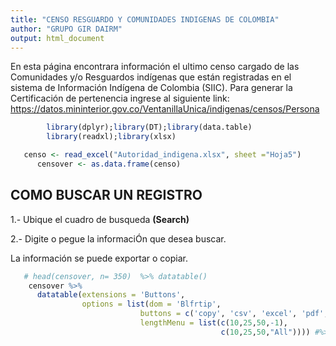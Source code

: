 ---
title: "CENSO RESGUARDO Y COMUNIDADES INDIGENAS DE COLOMBIA"
author: "GRUPO GIR DAIRM"
output: html_document
---

En esta página encontrara información el ultimo censo cargado de las Comunidades y/o Resguardos indígenas que están registradas en el sistema de Información Indígena de Colombia  (SIIC).
Para generar la Certificación de pertenencia ingrese al siguiente link:  <https://datos.mininterior.gov.co/VentanillaUnica/indigenas/censos/Persona>


```{r , warning=FALSE,cache=FALSE,message=FALSE,echo=FALSE}
        library(dplyr);library(DT);library(data.table)
        library(readxl);library(xlsx)
```


```{r, echo=FALSE}
   censo <- read_excel("Autoridad_indigena.xlsx", sheet ="Hoja5")
      censover <- as.data.frame(censo)
```

## COMO BUSCAR UN REGISTRO

1.- Ubique el cuadro de busqueda **(Search)**

2.- Digite o pegue la informaciÓn que desea buscar.



La información se puede exportar o copiar.




```{r censover, echo=FALSE}
   # head(censover, n= 350)  %>% datatable() 
    censover %>%
      datatable(extensions = 'Buttons',
                options = list(dom = 'Blfrtip',
                             buttons = c('copy', 'csv', 'excel', 'pdf', 'print'),
                             lengthMenu = list(c(10,25,50,-1),
                                               c(10,25,50,"All")))) #%>%formatDate(c(1,6,7,13), "toLocaleDateString")
```

